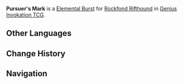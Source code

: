 {{Genius Invokation TCG Skill Infobox
|image      = Pursuer's Mark Character Card Skill.png
|type       = Elemental Burst
|character  = Rockfond Rifthound
|element    = Geo
|matching   = 3
|unaligned  = 
|energy     = 3
|effect     = Deals 6 {{Color|Geo DMG}}, creates 1 '''Corrosion''' at the opponent's play area.<br><br>'''Corrosion'''<br>'''End Phase:''' Apart from non-active characters who have no more than 3 HP, all of characters in this play area take 1 '''Piercing DMG'''.<br>'''Usage(s): 1''' (Can stack. Max 3 stacks.)
|order      = 3
}}
'''Pursuer's Mark''' is a [[Character Card Elemental Burst|Elemental Burst]] for [[Rockfond Rifthound (Character Card)|Rockfond Rifthound]] in [[Genius Invokation TCG]].

==Other Languages==
{{Other Languages
|en      = Pursuer's Mark
|zhs     = 追猎标记
|zhs_rm  = Zhuīliè Biāojì
|zht     = 追獵標記
|zht_rm  = Zhuīliè Biāojì
|zh_tl   = 
|ja      = 追跡マーク
|ja_rm   = Tsuiseki Maaku
|ja_tl   = Pursuit Mark
|ko      = 추적의 표시
|ko_rm   = Chujeok-ui Pyosi
|ko_tl   = Mark of Trace
|es      = Marca de caza
|es_tl   = Mark of the Hunt
|fr      = Marque de poursuivant
|fr_tl   = Pursuer's Mark
|ru      = Охотничья метка
|ru_tl   = 
|th      = Pursuer's Mark
|vi      = Ký Hiệu Săn Bắt
|vi_tl   = 
|de      = Pausenlose Jagd
|de_tl   = Nonstop Hunt
|id      = Pursuer's Mark
|pt      = Marca do Caçador
|pt_tl   = 
|tr      = Avcının İşareti
|tr_tl   = 
|it      = Segno dell'inseguitore
|it_tl   = 
}}

==Change History==
{{Change History|3.7}}

==Navigation==
{{Genius Invokation TCG Skill Navbox|Rockfond Rifthound}}